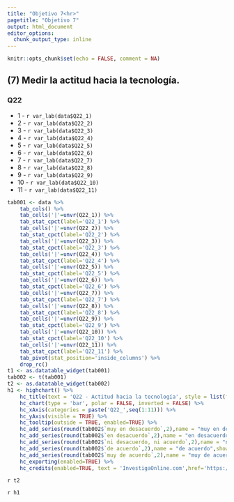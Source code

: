 ```yaml
---
title: "Objetivo 7<hr>"
pagetitle: "Objetivo 7"
output: html_document
editor_options: 
  chunk_output_type: inline
---
```


```r
knitr::opts_chunk$set(echo = FALSE, comment = NA)
```


## (7) Medir la actitud hacia la tecnología.

### Q22

* 1 - `r var_lab(data$Q22_1)`
* 2 - `r var_lab(data$Q22_2)`
* 3 - `r var_lab(data$Q22_3)`
* 4 - `r var_lab(data$Q22_4)`
* 5 - `r var_lab(data$Q22_5)`
* 6 - `r var_lab(data$Q22_6)`
* 7 - `r var_lab(data$Q22_7)`
* 8 - `r var_lab(data$Q22_8)`
* 9 - `r var_lab(data$Q22_9)`
* 10 -  `r var_lab(data$Q22_10)`
* 11 -  `r var_lab(data$Q22_11)`


```r
tab001 <- data %>%
    tab_cols() %>%
    tab_cells('|'=unvr(Q22_1)) %>% 
    tab_stat_cpct(label='Q22_1') %>%
    tab_cells('|'=unvr(Q22_2)) %>% 
    tab_stat_cpct(label='Q22_2') %>%
    tab_cells('|'=unvr(Q22_3)) %>% 
    tab_stat_cpct(label='Q22_3') %>%
    tab_cells('|'=unvr(Q22_4)) %>% 
    tab_stat_cpct(label='Q22_4') %>%
    tab_cells('|'=unvr(Q22_5)) %>% 
    tab_stat_cpct(label='Q22_5') %>%
    tab_cells('|'=unvr(Q22_6)) %>% 
    tab_stat_cpct(label='Q22_6') %>%
    tab_cells('|'=unvr(Q22_7)) %>% 
    tab_stat_cpct(label='Q22_7') %>%
    tab_cells('|'=unvr(Q22_8)) %>% 
    tab_stat_cpct(label='Q22_8') %>%
    tab_cells('|'=unvr(Q22_9)) %>% 
    tab_stat_cpct(label='Q22_9') %>%
    tab_cells('|'=unvr(Q22_10)) %>% 
    tab_stat_cpct(label='Q22_10') %>%
    tab_cells('|'=unvr(Q22_11)) %>% 
    tab_stat_cpct(label='Q22_11') %>%
    tab_pivot(stat_position='inside_columns') %>%
    drop_rc()
t1 <- as.datatable_widget(tab001)
tab002 <- t(tab001)
t2 <- as.datatable_widget(tab002)
h1 <- highchart() %>%   
    hc_title(text = 'Q22 - Actitud hacia la tecnología', style = list(fontSize = "15px", fontWeight = 'bold')) %>% 
    hc_chart(type = 'bar', polar = FALSE, inverted = FALSE) %>% 
    hc_xAxis(categories = paste('Q22_',seq(1:11))) %>% 
    hc_yAxis(visible = TRUE) %>% 
    hc_tooltip(outside = TRUE, enabled=TRUE) %>% 
    hc_add_series(round(tab002$`muy en desacuerdo`,2),name = "muy en desacuerdo",showInLegend = T, dataLabels = list(enabled=F), stacking='percent') %>% 
    hc_add_series(round(tab002$`en desacuerdo`,2),name = "en desacuerdo",showInLegend = T, dataLabels = list(enabled=F), stacking='percent') %>% 
    hc_add_series(round(tab002$`ni desacuerdo, ni acuerdo`,2),name = "ni desacuerdo, ni acuerdo",showInLegend = T, dataLabels = list(enabled=F), stacking='percent') %>% 
    hc_add_series(round(tab002$`de acuerdo`,2),name = "de acuerdo",showInLegend = T, dataLabels = list(enabled=F), stacking='percent') %>% 
    hc_add_series(round(tab002$`muy de acuerdo`,2),name = "muy de acuerdo",showInLegend = T, dataLabels = list(enabled=F), stacking='percent')%>% 
    hc_exporting(enabled=TRUE) %>% 
    hc_credits(enabled=TRUE, text = 'InvestigaOnline.com',href='https://www.investigaonline.com')
```

`r t2`

`r h1`
